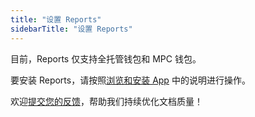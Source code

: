 ```yaml
---
title: "设置 Reports"
sidebarTitle: "设置 Reports"
---
```


目前，Reports 仅支持全托管钱包和 MPC 钱包。

要安装 Reports，请按照[浏览和安装 App](/cn/portal/portal-apps/browse-and-install) 中的说明进行操作。

<Tip>欢迎[提交您的反馈](https://forms.zohopublic.com/cobo/form/DocumentFeedbackForm/formperma/QvLOhxJv1_JMsJ-1dleZ8Itb_7rzN-LtgvsDdxosoVI?referrername=manuals)，帮助我们持续优化文档质量！</Tip>